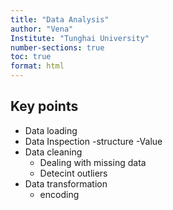 ```yaml
---
title: "Data Analysis"
author: "Vena"
Institute: "Tunghai University"
number-sections: true
toc: true
format: html
---
```

## Key points

- Data loading
- Data Inspection
    -structure
    -Value
- Data cleaning 
    - Dealing with missing data
    - Detecint outliers
- Data transformation
    - encoding